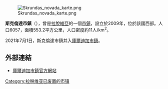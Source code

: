 [[File:Skrundas_novada_karte.png|right]]

'''斯克倫達市鎮'''（{{lang-lv|Skrundas novads}}），曾是[[拉脫維亞|拉脫維亞]]的一個[[拉脫維亞行政區劃|市鎮]]，設立於2009年，位於該國西部。人口6057，面積553.2平方公里，人口密度約11人/km<sup>2</sup>。

2021年7月1日，斯克倫達市鎮并入[[庫爾迪加市鎮|庫爾迪加市鎮]]。

==外部連結==
* [https://www.kuldiga.lv/ 庫爾迪加市鎮官方網站] {{Wayback|url=https://www.kuldiga.lv/ |date=20211210065703 }} {{lv}} {{en}}

{{Latvia-geo-stub}}
[[Category:拉脱维亚已废置的市镇|Category:拉脱维亚已废置的市镇]]